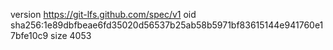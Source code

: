version https://git-lfs.github.com/spec/v1
oid sha256:1e89dbfbeae6fd35020d56537b25ab58b5971bf83615144e941760e17bfe10c9
size 4053
